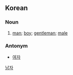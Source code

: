 ==Korean==
===Noun===

#[[man]]; [[boy]]; [[gentleman]]; [[male]]

===Antonym===
*[[여자]]

[[Category:Korean nouns|남자]]